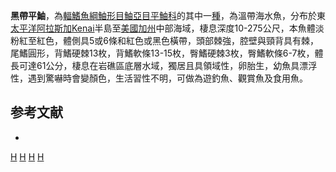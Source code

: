 {{Speciesbox 
| taxon =  Sebastes nigrocinctus
| image = Sebastes nigrocinctus.jpg
| status = LC
| status_system = IUCN3.1
| authority =  [[Ayres|Ayres]], 1859
| synonyms = *''Sebastodes nigrocinctus, Ayres, 1859''
}}

'''黑帶平鮋'''，為[[輻鰭魚綱|輻鰭魚綱]][[鮋形目|鮋形目]][[鮋亞目|鮋亞目]][[平鮋科|平鮋科]]的其中一[[種|種]]，為溫帶海水魚，分布於東[[太平洋|太平洋]][[阿拉斯加|阿拉斯加]]Kenai半島至[[美國|美國]][[加州|加州]]中部海域，棲息深度10-275公尺，本魚體淡粉紅至紅色，體側具5或6條和紅色或黑色橫帶，頭部棘強，腔壁與頸背具有棘，尾鰭圓形，背鰭硬棘13枚，背鰭軟條13-15枚，臀鰭硬棘3枚，臀鰭軟條6-7枚，體長可達61公分，棲息在岩礁區底層水域，獨居且具領域性，卵胎生，幼魚具漂浮性，遇到驚嚇時會變顏色，生活習性不明，可做為遊釣魚、觀賞魚及食用魚。

==参考文献==
*{{FishBase_species|genus=Sebastes|species=nigrocinctus|year=2014|month=6}}

{{Taxonbar|from=Q2391901}}

[[Category:食用魚|H]]
[[Category:觀賞魚|H]]
[[Category:平鮋屬|H]]
[[Category:1859年描述的魚類|H]]